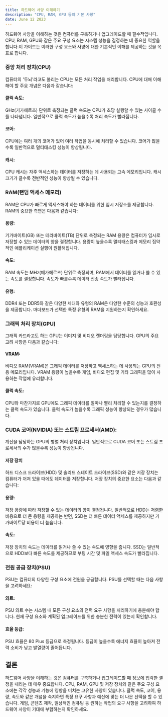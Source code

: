 ```yaml
---
title: 하드웨어 사양 이해하기
description: "CPU, RAM, GPU 등의 기본 사항"
date: June 12 2023
---
```

 
하드웨어 사양을 이해하는 것은 컴퓨터를 구축하거나 업그레이드할 때 필수적입니다. CPU, RAM, GPU와 같은 주요 구성 요소는 시스템 성능을 결정하는 데 중요한 역할을 합니다.이 가이드는 이러한 구성 요소와 사양에 대한 기본적인 이해를 제공하는 것을 목표로 합니다.

### 중앙 처리 장치(CPU)
컴퓨터의 '두뇌'라고도 불리는 CPU는 모든 처리 작업을 처리합니다. CPU에 대해 이해해야 할 주요 개념은 다음과 같습니다:

#### 클럭 속도: 
GHz(기가헤르츠) 단위로 측정되는 클럭 속도는 CPU가 초당 실행할 수 있는 사이클 수를 나타냅니다. 일반적으로 클럭 속도가 높을수록 처리 속도가 빨라집니다.

#### 코어: 
CPU에는 여러 개의 코어가 있어 여러 작업을 동시에 처리할 수 있습니다. 코어가 많을수록 일반적으로 멀티태스킹 성능이 향상됩니다.

#### 캐시: 
CPU 캐시는 자주 액세스하는 데이터를 저장하는 데 사용되는 고속 메모리입니다. 캐시 크기가 클수록 전반적인 성능이 향상될 수 있습니다.

### RAM(랜덤 액세스 메모리)
RAM은 CPU가 빠르게 액세스해야 하는 데이터를 위한 임시 저장소를 제공합니다. RAM의 중요한 측면은 다음과 같습니다:

#### 용량: 
기가바이트(GB) 또는 테라바이트(TB) 단위로 측정되는 RAM 용량은 컴퓨터가 임시로 저장할 수 있는 데이터의 양을 결정합니다. 용량이 높을수록 멀티태스킹과 메모리 집약적인 애플리케이션 실행이 원활해집니다.

#### 속도: 
RAM 속도는 MHz(메가헤르츠) 단위로 측정되며, RAM에서 데이터를 읽거나 쓸 수 있는 속도를 결정합니다. 속도가 빠를수록 데이터 전송 속도가 빨라집니다.

#### 유형: 
DDR4 또는 DDR5와 같은 다양한 세대와 유형의 RAM은 다양한 수준의 성능과 호환성을 제공합니다. 마더보드가 선택한 특정 유형의 RAM을 지원하는지 확인하세요.

### 그래픽 처리 장치(GPU)
그래픽 카드라고도 하는 GPU는 이미지 및 비디오 렌더링을 담당합니다. GPU의 주요 고려 사항은 다음과 같습니다:

#### VRAM: 
비디오 RAM(VRAM)은 그래픽 데이터를 저장하고 액세스하는 데 사용되는 GPU의 전용 메모리입니다. VRAM 용량이 높을수록 게임, 비디오 편집 및 기타 그래픽을 많이 사용하는 작업에 유리합니다.

#### 클럭 속도: 
CPU와 마찬가지로 GPU에도 그래픽 데이터를 얼마나 빨리 처리할 수 있는지를 결정하는 클럭 속도가 있습니다. 클럭 속도가 높을수록 그래픽 성능이 향상되는 경우가 많습니다.

### CUDA 코어(NVIDIA) 또는 스트림 프로세서(AMD): 
계산을 담당하는 GPU의 병렬 처리 장치입니다. 일반적으로 CUDA 코어 또는 스트림 프로세서의 수가 많을수록 성능이 향상됩니다.

#### 저장 장치
하드 디스크 드라이브(HDD) 및 솔리드 스테이트 드라이브(SSD)와 같은 저장 장치는 컴퓨터가 꺼져 있을 때에도 데이터를 저장합니다. 저장 장치의 중요한 요소는 다음과 같습니다:

#### 용량: 
저장 용량에 따라 저장할 수 있는 데이터의 양이 결정됩니다. 일반적으로 HDD는 저렴한 비용으로 더 큰 용량을 제공하는 반면, SSD는 더 빠른 데이터 액세스를 제공하지만 기가바이트당 비용이 더 높습니다.

#### 속도: 
저장 장치의 속도는 데이터를 읽거나 쓸 수 있는 속도에 영향을 줍니다. SSD는 일반적으로 HDD보다 빠른 속도를 제공하므로 부팅 시간 및 파일 액세스 속도가 빨라집니다.

### 전원 공급 장치(PSU)
PSU는 컴퓨터의 다양한 구성 요소에 전원을 공급합니다. PSU를 선택할 때는 다음 사항을 고려하세요:

#### 와트: 
PSU 와트 수는 시스템 내 모든 구성 요소의 전력 요구 사항을 처리하기에 충분해야 합니다. 현재 구성 요소와 계획된 업그레이드를 위한 충분한 전력이 있는지 확인합니다.

#### 효율 등급: 
PSU 효율은 80 Plus 등급으로 측정됩니다. 등급이 높을수록 에너지 효율이 높아져 전력 소비가 낮고 발열량이 줄어듭니다.

## 결론
하드웨어 사양을 이해하는 것은 컴퓨터를 구축하거나 업그레이드할 때 정보에 입각한 결정을 내리는 데 매우 중요합니다. CPU, RAM, GPU 및 저장 장치와 같은 주요 구성 요소에는 각각 성능과 기능에 영향을 미치는 고유한 사양이 있습니다. 클럭 속도, 코어, 용량, 속도와 같은 개념을 숙지하면 특정 요구 사항과 예산에 맞는 더 나은 선택을 할 수 있습니다. 게임, 콘텐츠 제작, 일상적인 컴퓨팅 등 원하는 작업의 요구 사항을 고려하여 하드웨어 사양이 기대에 부합하는지 확인하세요.